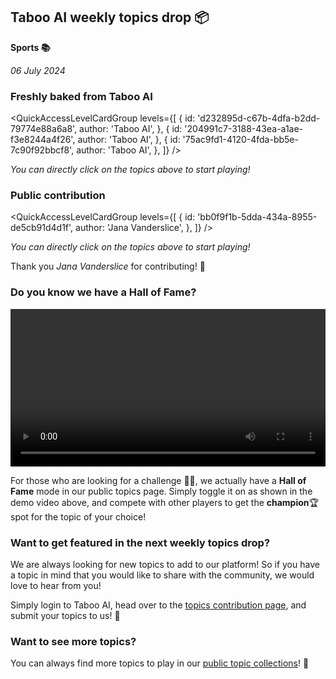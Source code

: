 
## Taboo AI weekly topics drop 📦

**Sports 📚**

_06 July 2024_

### Freshly baked from Taboo AI

<QuickAccessLevelCardGroup
  levels={[
    {
      id: 'd232895d-c67b-4dfa-b2dd-79774e88a6a8',
      author: 'Taboo AI',
    },
    {
      id: '204991c7-3188-43ea-a1ae-f3e8244a4f26',
      author: 'Taboo AI',
    },
    {
      id: '75ac9fd1-4120-4fda-bb5e-7c90f92bbcf8',
      author: 'Taboo AI',
    },
  ]}
/>

_You can directly click on the topics above to start playing!_

### Public contribution

<QuickAccessLevelCardGroup
  levels={[
    {
      id: 'bb0f9f1b-5dda-434a-8955-de5cb91d4d1f',
      author: 'Jana Vanderslice',
    },
  ]}
/>

_You can directly click on the topics above to start playing!_

Thank you _Jana Vanderslice_ for contributing! 🎉

### Do you know we have a **Hall of Fame**?

<video width='100%' controls loop>
  <source src='/videos/hall-of-fame.mp4' type='video/mp4' />
  Your browser does not support the video tag.
</video>

For those who are looking for a challenge 🥷🏻, we actually have a **Hall of Fame** mode in our public topics page. Simply toggle it on as shown in the demo video above, and compete with other players to get the **champion**🏆 spot for the topic of your choice!

### Want to get featured in the next weekly topics drop?

We are always looking for new topics to add to our platform! So if you have a topic in mind that you would like to share with the community, we would love to hear from you!

Simply login to Taboo AI, head over to the [topics contribution page](/add-level), and submit your topics to us! 🚀

### Want to see more topics?

You can always find more topics to play in our [public topic collections](/levels)! 🌟

